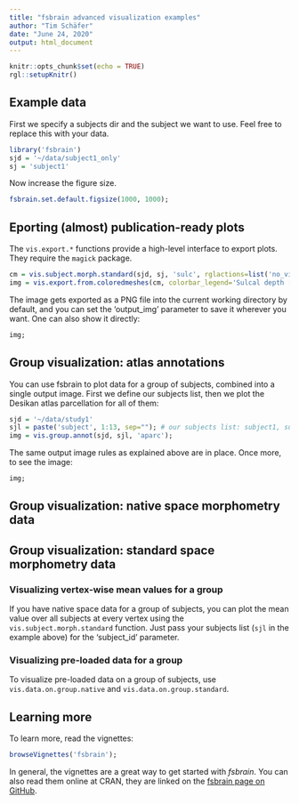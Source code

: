 ```yaml
---
title: "fsbrain advanced visualization examples"
author: "Tim Schäfer"
date: "June 24, 2020"
output: html_document
---
```


```r
knitr::opts_chunk$set(echo = TRUE)
rgl::setupKnitr()
```


## Example data

First we specify a subjects dir and the subject we want to use. Feel free to replace this with your data.

```r
library('fsbrain')
sjd = '~/data/subject1_only'
sj = 'subject1'
```

Now increase the figure size.

```r
fsbrain.set.default.figsize(1000, 1000);
```


## Eporting (almost) publication-ready plots

The `vis.export.*` functions provide a high-level interface to export plots. They require the `magick` package.

```r
cm = vis.subject.morph.standard(sjd, sj, 'sulc', rglactions=list('no_vis'=T));
img = vis.export.from.coloredmeshes(cm, colorbar_legend='Sulcal depth [mm]');
```

The image gets exported as a PNG file into the current working directory by default, and you can set the 'output_img' parameter to save it wherever you want. One can also show it directly:

```r
img;
```


## Group visualization: atlas annotations

You can use fsbrain to plot data for a group of subjects, combined into a single output image. First we define our subjects list, then we plot the Desikan atlas parcellation for all of them:

```r
sjd = '~/data/study1'
sjl = paste('subject', 1:13, sep=""); # our subjects list: subject1, subject2, ... , subject13
img = vis.group.annot(sjd, sjl, 'aparc');
```

The same output image rules as explained above are in place. Once more, to see the image:

```r
img;
```

## Group visualization: native space morphometry data

## Group visualization: standard space morphometry data

### Visualizing vertex-wise mean values for a group

If you have native space data for a group of subjects, you can plot the mean value over all subjects at every vertex using the `vis.subject.morph.standard` function. Just pass your subjects list (`sjl` in the example above) for the 'subject_id' parameter.

### Visualizing pre-loaded data for a group

To visualize pre-loaded data on a group of subjects, use `vis.data.on.group.native` and `vis.data.on.group.standard`.  

## Learning more

To learn more, read the vignettes:

```r
browseVignettes('fsbrain');
```

In general, the vignettes are a great way to get started with *fsbrain*. You can also read them online at CRAN, they are linked on the [fsbrain page on GitHub](https://github.com/dfsp-spirit/fsbrain).

